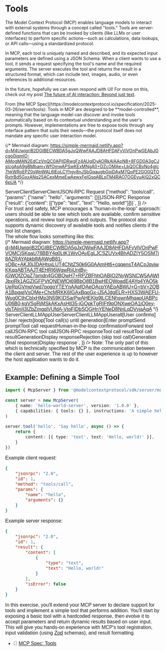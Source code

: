 # Tools

The Model Context Protocol (MCP) enables language models to interact with
external systems through a concept called "tools." Tools are server-defined
functions that can be invoked by clients (like LLMs or user interfaces) to
perform specific actions—such as calculations, data lookups, or API calls—using
a standardized protocol.

In MCP, each tool is uniquely named and described, and its expected input
parameters are defined using a JSON Schema. When a client wants to use a tool,
it sends a request specifying the tool's name and the required arguments. The
server executes the tool and returns the result in a structured format, which
can include text, images, audio, or even references to additional resources.

In the future, hopefully we can even respond with UI! For more on this, check
out my post
[The future of AI interaction: Beyond just text](https://www.epicai.pro/the-future-of-ai-interaction-beyond-just-text-w22ps).

<callout-success>
	From [the MCP
	Spec](https://modelcontextprotocol.io/specification/2025-03-26/server/tools):
	Tools in MCP are designed to be **model-controlled**, meaning that the
	language model can discover and invoke tools automatically based on its
	contextual understanding and the user's prompts. However, implementations are
	free to expose tools through any interface pattern that suits their needs—the
	protocol itself does not mandate any specific user interaction model.
</callout-success>

{/* Mermaid diagram: https://simple-mermaid.netlify.app?d=M4UwjgriB2DGIBECWBDA5gJxQWwFAAJD8AHFDAFyViVOnPwGEAbJGcgo0iqmlO-AMogMAN2EdCzVnQC0APjlDRwgFz4AUgIDyAORkAlAAoN8+8FGD0A3gCJsIcgAsA9gBMbam+WfOmwAPSwKExMNgA0+DZcOMAe+LbQOCBxNo4gIc7hkWRoEPZ0sWpWAL6lEoLCYhgy8nJSbGqaugbGpiDAxM7QoPE2GO0QTORxtrBd5GxxANq25ACexMmeEwAewxFeIGspABLpTM4RAO7OGEyuAIQ2xQC6pUA */}

<div
	dangerouslySetInnerHTML={{
		__html: `<svg aria-roledescription="sequence" role="graphics-document document" viewBox="-50 -10 996 271" style="max-width: 996px;" xmlns="http://www.w3.org/2000/svg" width="100%" id="smd-fpjrwb82ee4"><g><rect class="actor actor-bottom" ry="3" rx="3" name="Server" height="65" width="150" stroke="#666" fill="#eaeaea" y="185" x="746"></rect><text style="text-anchor: middle; font-size: 16px; font-weight: 400;" class="actor actor-box" alignment-baseline="central" dominant-baseline="central" y="217.5" x="821"><tspan dy="0" x="821">Server</tspan></text></g><g><rect class="actor actor-bottom" ry="3" rx="3" name="Client" height="65" width="150" stroke="#666" fill="#eaeaea" y="185" x="0"></rect><text style="text-anchor: middle; font-size: 16px; font-weight: 400;" class="actor actor-box" alignment-baseline="central" dominant-baseline="central" y="217.5" x="75"><tspan dy="0" x="75">Client</tspan></text></g><g><line name="Server" stroke="#999" stroke-width="0.5px" class="actor-line 200" y2="185" x2="821" y1="65" x1="821" id="actor19"></line><g id="root-19"><rect class="actor actor-top" ry="3" rx="3" name="Server" height="65" width="150" stroke="#666" fill="#eaeaea" y="0" x="746"></rect><text style="text-anchor: middle; font-size: 16px; font-weight: 400;" class="actor actor-box" alignment-baseline="central" dominant-baseline="central" y="32.5" x="821"><tspan dy="0" x="821">Server</tspan></text></g></g><g><line name="Client" stroke="#999" stroke-width="0.5px" class="actor-line 200" y2="185" x2="75" y1="65" x1="75" id="actor18"></line><g id="root-18"><rect class="actor actor-top" ry="3" rx="3" name="Client" height="65" width="150" stroke="#666" fill="#eaeaea" y="0" x="0"></rect><text style="text-anchor: middle; font-size: 16px; font-weight: 400;" class="actor actor-box" alignment-baseline="central" dominant-baseline="central" y="32.5" x="75"><tspan dy="0" x="75">Client</tspan></text></g></g><style>#smd-fpjrwb82ee4{font-family:"trebuchet ms",verdana,arial,sans-serif;font-size:16px;fill:#333;}@keyframes edge-animation-frame{from{stroke-dashoffset:0;}}@keyframes dash{to{stroke-dashoffset:0;}}#smd-fpjrwb82ee4 .edge-animation-slow{stroke-dasharray:9,5!important;stroke-dashoffset:900;animation:dash 50s linear infinite;stroke-linecap:round;}#smd-fpjrwb82ee4 .edge-animation-fast{stroke-dasharray:9,5!important;stroke-dashoffset:900;animation:dash 20s linear infinite;stroke-linecap:round;}#smd-fpjrwb82ee4 .error-icon{fill:#552222;}#smd-fpjrwb82ee4 .error-text{fill:#552222;stroke:#552222;}#smd-fpjrwb82ee4 .edge-thickness-normal{stroke-width:1px;}#smd-fpjrwb82ee4 .edge-thickness-thick{stroke-width:3.5px;}#smd-fpjrwb82ee4 .edge-pattern-solid{stroke-dasharray:0;}#smd-fpjrwb82ee4 .edge-thickness-invisible{stroke-width:0;fill:none;}#smd-fpjrwb82ee4 .edge-pattern-dashed{stroke-dasharray:3;}#smd-fpjrwb82ee4 .edge-pattern-dotted{stroke-dasharray:2;}#smd-fpjrwb82ee4 .marker{fill:#333333;stroke:#333333;}#smd-fpjrwb82ee4 .marker.cross{stroke:#333333;}#smd-fpjrwb82ee4 svg{font-family:"trebuchet ms",verdana,arial,sans-serif;font-size:16px;}#smd-fpjrwb82ee4 p{margin:0;}#smd-fpjrwb82ee4 .actor{stroke:hsl(259.6261682243, 59.7765363128%, 87.9019607843%);fill:#ECECFF;}#smd-fpjrwb82ee4 text.actor&gt;tspan{fill:black;stroke:none;}#smd-fpjrwb82ee4 .actor-line{stroke:hsl(259.6261682243, 59.7765363128%, 87.9019607843%);}#smd-fpjrwb82ee4 .messageLine0{stroke-width:1.5;stroke-dasharray:none;stroke:#333;}#smd-fpjrwb82ee4 .messageLine1{stroke-width:1.5;stroke-dasharray:2,2;stroke:#333;}#smd-fpjrwb82ee4 #arrowhead path{fill:#333;stroke:#333;}#smd-fpjrwb82ee4 .sequenceNumber{fill:white;}#smd-fpjrwb82ee4 #sequencenumber{fill:#333;}#smd-fpjrwb82ee4 #crosshead path{fill:#333;stroke:#333;}#smd-fpjrwb82ee4 .messageText{fill:#333;stroke:none;}#smd-fpjrwb82ee4 .labelBox{stroke:hsl(259.6261682243, 59.7765363128%, 87.9019607843%);fill:#ECECFF;}#smd-fpjrwb82ee4 .labelText,#smd-fpjrwb82ee4 .labelText&gt;tspan{fill:black;stroke:none;}#smd-fpjrwb82ee4 .loopText,#smd-fpjrwb82ee4 .loopText&gt;tspan{fill:black;stroke:none;}#smd-fpjrwb82ee4 .loopLine{stroke-width:2px;stroke-dasharray:2,2;stroke:hsl(259.6261682243, 59.7765363128%, 87.9019607843%);fill:hsl(259.6261682243, 59.7765363128%, 87.9019607843%);}#smd-fpjrwb82ee4 .note{stroke:#aaaa33;fill:#fff5ad;}#smd-fpjrwb82ee4 .noteText,#smd-fpjrwb82ee4 .noteText&gt;tspan{fill:black;stroke:none;}#smd-fpjrwb82ee4 .activation0{fill:#f4f4f4;stroke:#666;}#smd-fpjrwb82ee4 .activation1{fill:#f4f4f4;stroke:#666;}#smd-fpjrwb82ee4 .activation2{fill:#f4f4f4;stroke:#666;}#smd-fpjrwb82ee4 .actorPopupMenu{position:absolute;}#smd-fpjrwb82ee4 .actorPopupMenuPanel{position:absolute;fill:#ECECFF;box-shadow:0px 8px 16px 0px rgba(0,0,0,0.2);filter:drop-shadow(3px 5px 2px rgb(0 0 0 / 0.4));}#smd-fpjrwb82ee4 .actor-man line{stroke:hsl(259.6261682243, 59.7765363128%, 87.9019607843%);fill:#ECECFF;}#smd-fpjrwb82ee4 .actor-man circle,#smd-fpjrwb82ee4 line{stroke:hsl(259.6261682243, 59.7765363128%, 87.9019607843%);fill:#ECECFF;stroke-width:2px;}#smd-fpjrwb82ee4 :root{--mermaid-font-family:"trebuchet ms",verdana,arial,sans-serif;}</style><g></g><defs><symbol height="24" width="24" id="computer"><path d="M2 2v13h20v-13h-20zm18 11h-16v-9h16v9zm-10.228 6l.466-1h3.524l.467 1h-4.457zm14.228 3h-24l2-6h2.104l-1.33 4h18.45l-1.297-4h2.073l2 6zm-5-10h-14v-7h14v7z" transform="scale(.5)"></path></symbol></defs><defs><symbol clip-rule="evenodd" fill-rule="evenodd" id="database"><path d="M12.258.001l.256.004.255.005.253.008.251.01.249.012.247.015.246.016.242.019.241.02.239.023.236.024.233.027.231.028.229.031.225.032.223.034.22.036.217.038.214.04.211.041.208.043.205.045.201.046.198.048.194.05.191.051.187.053.183.054.18.056.175.057.172.059.168.06.163.061.16.063.155.064.15.066.074.033.073.033.071.034.07.034.069.035.068.035.067.035.066.035.064.036.064.036.062.036.06.036.06.037.058.037.058.037.055.038.055.038.053.038.052.038.051.039.05.039.048.039.047.039.045.04.044.04.043.04.041.04.04.041.039.041.037.041.036.041.034.041.033.042.032.042.03.042.029.042.027.042.026.043.024.043.023.043.021.043.02.043.018.044.017.043.015.044.013.044.012.044.011.045.009.044.007.045.006.045.004.045.002.045.001.045v17l-.001.045-.002.045-.004.045-.006.045-.007.045-.009.044-.011.045-.012.044-.013.044-.015.044-.017.043-.018.044-.02.043-.021.043-.023.043-.024.043-.026.043-.027.042-.029.042-.03.042-.032.042-.033.042-.034.041-.036.041-.037.041-.039.041-.04.041-.041.04-.043.04-.044.04-.045.04-.047.039-.048.039-.05.039-.051.039-.052.038-.053.038-.055.038-.055.038-.058.037-.058.037-.06.037-.06.036-.062.036-.064.036-.064.036-.066.035-.067.035-.068.035-.069.035-.07.034-.071.034-.073.033-.074.033-.15.066-.155.064-.16.063-.163.061-.168.06-.172.059-.175.057-.18.056-.183.054-.187.053-.191.051-.194.05-.198.048-.201.046-.205.045-.208.043-.211.041-.214.04-.217.038-.22.036-.223.034-.225.032-.229.031-.231.028-.233.027-.236.024-.239.023-.241.02-.242.019-.246.016-.247.015-.249.012-.251.01-.253.008-.255.005-.256.004-.258.001-.258-.001-.256-.004-.255-.005-.253-.008-.251-.01-.249-.012-.247-.015-.245-.016-.243-.019-.241-.02-.238-.023-.236-.024-.234-.027-.231-.028-.228-.031-.226-.032-.223-.034-.22-.036-.217-.038-.214-.04-.211-.041-.208-.043-.204-.045-.201-.046-.198-.048-.195-.05-.19-.051-.187-.053-.184-.054-.179-.056-.176-.057-.172-.059-.167-.06-.164-.061-.159-.063-.155-.064-.151-.066-.074-.033-.072-.033-.072-.034-.07-.034-.069-.035-.068-.035-.067-.035-.066-.035-.064-.036-.063-.036-.062-.036-.061-.036-.06-.037-.058-.037-.057-.037-.056-.038-.055-.038-.053-.038-.052-.038-.051-.039-.049-.039-.049-.039-.046-.039-.046-.04-.044-.04-.043-.04-.041-.04-.04-.041-.039-.041-.037-.041-.036-.041-.034-.041-.033-.042-.032-.042-.03-.042-.029-.042-.027-.042-.026-.043-.024-.043-.023-.043-.021-.043-.02-.043-.018-.044-.017-.043-.015-.044-.013-.044-.012-.044-.011-.045-.009-.044-.007-.045-.006-.045-.004-.045-.002-.045-.001-.045v-17l.001-.045.002-.045.004-.045.006-.045.007-.045.009-.044.011-.045.012-.044.013-.044.015-.044.017-.043.018-.044.02-.043.021-.043.023-.043.024-.043.026-.043.027-.042.029-.042.03-.042.032-.042.033-.042.034-.041.036-.041.037-.041.039-.041.04-.041.041-.04.043-.04.044-.04.046-.04.046-.039.049-.039.049-.039.051-.039.052-.038.053-.038.055-.038.056-.038.057-.037.058-.037.06-.037.061-.036.062-.036.063-.036.064-.036.066-.035.067-.035.068-.035.069-.035.07-.034.072-.034.072-.033.074-.033.151-.066.155-.064.159-.063.164-.061.167-.06.172-.059.176-.057.179-.056.184-.054.187-.053.19-.051.195-.05.198-.048.201-.046.204-.045.208-.043.211-.041.214-.04.217-.038.22-.036.223-.034.226-.032.228-.031.231-.028.234-.027.236-.024.238-.023.241-.02.243-.019.245-.016.247-.015.249-.012.251-.01.253-.008.255-.005.256-.004.258-.001.258.001zm-9.258 20.499v.01l.001.021.003.021.004.022.005.021.006.022.007.022.009.023.01.022.011.023.012.023.013.023.015.023.016.024.017.023.018.024.019.024.021.024.022.025.023.024.024.025.052.049.056.05.061.051.066.051.07.051.075.051.079.052.084.052.088.052.092.052.097.052.102.051.105.052.11.052.114.051.119.051.123.051.127.05.131.05.135.05.139.048.144.049.147.047.152.047.155.047.16.045.163.045.167.043.171.043.176.041.178.041.183.039.187.039.19.037.194.035.197.035.202.033.204.031.209.03.212.029.216.027.219.025.222.024.226.021.23.02.233.018.236.016.24.015.243.012.246.01.249.008.253.005.256.004.259.001.26-.001.257-.004.254-.005.25-.008.247-.011.244-.012.241-.014.237-.016.233-.018.231-.021.226-.021.224-.024.22-.026.216-.027.212-.028.21-.031.205-.031.202-.034.198-.034.194-.036.191-.037.187-.039.183-.04.179-.04.175-.042.172-.043.168-.044.163-.045.16-.046.155-.046.152-.047.148-.048.143-.049.139-.049.136-.05.131-.05.126-.05.123-.051.118-.052.114-.051.11-.052.106-.052.101-.052.096-.052.092-.052.088-.053.083-.051.079-.052.074-.052.07-.051.065-.051.06-.051.056-.05.051-.05.023-.024.023-.025.021-.024.02-.024.019-.024.018-.024.017-.024.015-.023.014-.024.013-.023.012-.023.01-.023.01-.022.008-.022.006-.022.006-.022.004-.022.004-.021.001-.021.001-.021v-4.127l-.077.055-.08.053-.083.054-.085.053-.087.052-.09.052-.093.051-.095.05-.097.05-.1.049-.102.049-.105.048-.106.047-.109.047-.111.046-.114.045-.115.045-.118.044-.12.043-.122.042-.124.042-.126.041-.128.04-.13.04-.132.038-.134.038-.135.037-.138.037-.139.035-.142.035-.143.034-.144.033-.147.032-.148.031-.15.03-.151.03-.153.029-.154.027-.156.027-.158.026-.159.025-.161.024-.162.023-.163.022-.165.021-.166.02-.167.019-.169.018-.169.017-.171.016-.173.015-.173.014-.175.013-.175.012-.177.011-.178.01-.179.008-.179.008-.181.006-.182.005-.182.004-.184.003-.184.002h-.37l-.184-.002-.184-.003-.182-.004-.182-.005-.181-.006-.179-.008-.179-.008-.178-.01-.176-.011-.176-.012-.175-.013-.173-.014-.172-.015-.171-.016-.17-.017-.169-.018-.167-.019-.166-.02-.165-.021-.163-.022-.162-.023-.161-.024-.159-.025-.157-.026-.156-.027-.155-.027-.153-.029-.151-.03-.15-.03-.148-.031-.146-.032-.145-.033-.143-.034-.141-.035-.14-.035-.137-.037-.136-.037-.134-.038-.132-.038-.13-.04-.128-.04-.126-.041-.124-.042-.122-.042-.12-.044-.117-.043-.116-.045-.113-.045-.112-.046-.109-.047-.106-.047-.105-.048-.102-.049-.1-.049-.097-.05-.095-.05-.093-.052-.09-.051-.087-.052-.085-.053-.083-.054-.08-.054-.077-.054v4.127zm0-5.654v.011l.001.021.003.021.004.021.005.022.006.022.007.022.009.022.01.022.011.023.012.023.013.023.015.024.016.023.017.024.018.024.019.024.021.024.022.024.023.025.024.024.052.05.056.05.061.05.066.051.07.051.075.052.079.051.084.052.088.052.092.052.097.052.102.052.105.052.11.051.114.051.119.052.123.05.127.051.131.05.135.049.139.049.144.048.147.048.152.047.155.046.16.045.163.045.167.044.171.042.176.042.178.04.183.04.187.038.19.037.194.036.197.034.202.033.204.032.209.03.212.028.216.027.219.025.222.024.226.022.23.02.233.018.236.016.24.014.243.012.246.01.249.008.253.006.256.003.259.001.26-.001.257-.003.254-.006.25-.008.247-.01.244-.012.241-.015.237-.016.233-.018.231-.02.226-.022.224-.024.22-.025.216-.027.212-.029.21-.03.205-.032.202-.033.198-.035.194-.036.191-.037.187-.039.183-.039.179-.041.175-.042.172-.043.168-.044.163-.045.16-.045.155-.047.152-.047.148-.048.143-.048.139-.05.136-.049.131-.05.126-.051.123-.051.118-.051.114-.052.11-.052.106-.052.101-.052.096-.052.092-.052.088-.052.083-.052.079-.052.074-.051.07-.052.065-.051.06-.05.056-.051.051-.049.023-.025.023-.024.021-.025.02-.024.019-.024.018-.024.017-.024.015-.023.014-.023.013-.024.012-.022.01-.023.01-.023.008-.022.006-.022.006-.022.004-.021.004-.022.001-.021.001-.021v-4.139l-.077.054-.08.054-.083.054-.085.052-.087.053-.09.051-.093.051-.095.051-.097.05-.1.049-.102.049-.105.048-.106.047-.109.047-.111.046-.114.045-.115.044-.118.044-.12.044-.122.042-.124.042-.126.041-.128.04-.13.039-.132.039-.134.038-.135.037-.138.036-.139.036-.142.035-.143.033-.144.033-.147.033-.148.031-.15.03-.151.03-.153.028-.154.028-.156.027-.158.026-.159.025-.161.024-.162.023-.163.022-.165.021-.166.02-.167.019-.169.018-.169.017-.171.016-.173.015-.173.014-.175.013-.175.012-.177.011-.178.009-.179.009-.179.007-.181.007-.182.005-.182.004-.184.003-.184.002h-.37l-.184-.002-.184-.003-.182-.004-.182-.005-.181-.007-.179-.007-.179-.009-.178-.009-.176-.011-.176-.012-.175-.013-.173-.014-.172-.015-.171-.016-.17-.017-.169-.018-.167-.019-.166-.02-.165-.021-.163-.022-.162-.023-.161-.024-.159-.025-.157-.026-.156-.027-.155-.028-.153-.028-.151-.03-.15-.03-.148-.031-.146-.033-.145-.033-.143-.033-.141-.035-.14-.036-.137-.036-.136-.037-.134-.038-.132-.039-.13-.039-.128-.04-.126-.041-.124-.042-.122-.043-.12-.043-.117-.044-.116-.044-.113-.046-.112-.046-.109-.046-.106-.047-.105-.048-.102-.049-.1-.049-.097-.05-.095-.051-.093-.051-.09-.051-.087-.053-.085-.052-.083-.054-.08-.054-.077-.054v4.139zm0-5.666v.011l.001.02.003.022.004.021.005.022.006.021.007.022.009.023.01.022.011.023.012.023.013.023.015.023.016.024.017.024.018.023.019.024.021.025.022.024.023.024.024.025.052.05.056.05.061.05.066.051.07.051.075.052.079.051.084.052.088.052.092.052.097.052.102.052.105.051.11.052.114.051.119.051.123.051.127.05.131.05.135.05.139.049.144.048.147.048.152.047.155.046.16.045.163.045.167.043.171.043.176.042.178.04.183.04.187.038.19.037.194.036.197.034.202.033.204.032.209.03.212.028.216.027.219.025.222.024.226.021.23.02.233.018.236.017.24.014.243.012.246.01.249.008.253.006.256.003.259.001.26-.001.257-.003.254-.006.25-.008.247-.01.244-.013.241-.014.237-.016.233-.018.231-.02.226-.022.224-.024.22-.025.216-.027.212-.029.21-.03.205-.032.202-.033.198-.035.194-.036.191-.037.187-.039.183-.039.179-.041.175-.042.172-.043.168-.044.163-.045.16-.045.155-.047.152-.047.148-.048.143-.049.139-.049.136-.049.131-.051.126-.05.123-.051.118-.052.114-.051.11-.052.106-.052.101-.052.096-.052.092-.052.088-.052.083-.052.079-.052.074-.052.07-.051.065-.051.06-.051.056-.05.051-.049.023-.025.023-.025.021-.024.02-.024.019-.024.018-.024.017-.024.015-.023.014-.024.013-.023.012-.023.01-.022.01-.023.008-.022.006-.022.006-.022.004-.022.004-.021.001-.021.001-.021v-4.153l-.077.054-.08.054-.083.053-.085.053-.087.053-.09.051-.093.051-.095.051-.097.05-.1.049-.102.048-.105.048-.106.048-.109.046-.111.046-.114.046-.115.044-.118.044-.12.043-.122.043-.124.042-.126.041-.128.04-.13.039-.132.039-.134.038-.135.037-.138.036-.139.036-.142.034-.143.034-.144.033-.147.032-.148.032-.15.03-.151.03-.153.028-.154.028-.156.027-.158.026-.159.024-.161.024-.162.023-.163.023-.165.021-.166.02-.167.019-.169.018-.169.017-.171.016-.173.015-.173.014-.175.013-.175.012-.177.01-.178.01-.179.009-.179.007-.181.006-.182.006-.182.004-.184.003-.184.001-.185.001-.185-.001-.184-.001-.184-.003-.182-.004-.182-.006-.181-.006-.179-.007-.179-.009-.178-.01-.176-.01-.176-.012-.175-.013-.173-.014-.172-.015-.171-.016-.17-.017-.169-.018-.167-.019-.166-.02-.165-.021-.163-.023-.162-.023-.161-.024-.159-.024-.157-.026-.156-.027-.155-.028-.153-.028-.151-.03-.15-.03-.148-.032-.146-.032-.145-.033-.143-.034-.141-.034-.14-.036-.137-.036-.136-.037-.134-.038-.132-.039-.13-.039-.128-.041-.126-.041-.124-.041-.122-.043-.12-.043-.117-.044-.116-.044-.113-.046-.112-.046-.109-.046-.106-.048-.105-.048-.102-.048-.1-.05-.097-.049-.095-.051-.093-.051-.09-.052-.087-.052-.085-.053-.083-.053-.08-.054-.077-.054v4.153zm8.74-8.179l-.257.004-.254.005-.25.008-.247.011-.244.012-.241.014-.237.016-.233.018-.231.021-.226.022-.224.023-.22.026-.216.027-.212.028-.21.031-.205.032-.202.033-.198.034-.194.036-.191.038-.187.038-.183.04-.179.041-.175.042-.172.043-.168.043-.163.045-.16.046-.155.046-.152.048-.148.048-.143.048-.139.049-.136.05-.131.05-.126.051-.123.051-.118.051-.114.052-.11.052-.106.052-.101.052-.096.052-.092.052-.088.052-.083.052-.079.052-.074.051-.07.052-.065.051-.06.05-.056.05-.051.05-.023.025-.023.024-.021.024-.02.025-.019.024-.018.024-.017.023-.015.024-.014.023-.013.023-.012.023-.01.023-.01.022-.008.022-.006.023-.006.021-.004.022-.004.021-.001.021-.001.021.001.021.001.021.004.021.004.022.006.021.006.023.008.022.01.022.01.023.012.023.013.023.014.023.015.024.017.023.018.024.019.024.02.025.021.024.023.024.023.025.051.05.056.05.06.05.065.051.07.052.074.051.079.052.083.052.088.052.092.052.096.052.101.052.106.052.11.052.114.052.118.051.123.051.126.051.131.05.136.05.139.049.143.048.148.048.152.048.155.046.16.046.163.045.168.043.172.043.175.042.179.041.183.04.187.038.191.038.194.036.198.034.202.033.205.032.21.031.212.028.216.027.22.026.224.023.226.022.231.021.233.018.237.016.241.014.244.012.247.011.25.008.254.005.257.004.26.001.26-.001.257-.004.254-.005.25-.008.247-.011.244-.012.241-.014.237-.016.233-.018.231-.021.226-.022.224-.023.22-.026.216-.027.212-.028.21-.031.205-.032.202-.033.198-.034.194-.036.191-.038.187-.038.183-.04.179-.041.175-.042.172-.043.168-.043.163-.045.16-.046.155-.046.152-.048.148-.048.143-.048.139-.049.136-.05.131-.05.126-.051.123-.051.118-.051.114-.052.11-.052.106-.052.101-.052.096-.052.092-.052.088-.052.083-.052.079-.052.074-.051.07-.052.065-.051.06-.05.056-.05.051-.05.023-.025.023-.024.021-.024.02-.025.019-.024.018-.024.017-.023.015-.024.014-.023.013-.023.012-.023.01-.023.01-.022.008-.022.006-.023.006-.021.004-.022.004-.021.001-.021.001-.021-.001-.021-.001-.021-.004-.021-.004-.022-.006-.021-.006-.023-.008-.022-.01-.022-.01-.023-.012-.023-.013-.023-.014-.023-.015-.024-.017-.023-.018-.024-.019-.024-.02-.025-.021-.024-.023-.024-.023-.025-.051-.05-.056-.05-.06-.05-.065-.051-.07-.052-.074-.051-.079-.052-.083-.052-.088-.052-.092-.052-.096-.052-.101-.052-.106-.052-.11-.052-.114-.052-.118-.051-.123-.051-.126-.051-.131-.05-.136-.05-.139-.049-.143-.048-.148-.048-.152-.048-.155-.046-.16-.046-.163-.045-.168-.043-.172-.043-.175-.042-.179-.041-.183-.04-.187-.038-.191-.038-.194-.036-.198-.034-.202-.033-.205-.032-.21-.031-.212-.028-.216-.027-.22-.026-.224-.023-.226-.022-.231-.021-.233-.018-.237-.016-.241-.014-.244-.012-.247-.011-.25-.008-.254-.005-.257-.004-.26-.001-.26.001z" transform="scale(.5)"></path></symbol></defs><defs><symbol height="24" width="24" id="clock"><path d="M12 2c5.514 0 10 4.486 10 10s-4.486 10-10 10-10-4.486-10-10 4.486-10 10-10zm0-2c-6.627 0-12 5.373-12 12s5.373 12 12 12 12-5.373 12-12-5.373-12-12-12zm5.848 12.459c.202.038.202.333.001.372-1.907.361-6.045 1.111-6.547 1.111-.719 0-1.301-.582-1.301-1.301 0-.512.77-5.447 1.125-7.445.034-.192.312-.181.343.014l.985 6.238 5.394 1.011z" transform="scale(.5)"></path></symbol></defs><defs><marker orient="auto-start-reverse" markerHeight="12" markerWidth="12" markerUnits="userSpaceOnUse" refY="5" refX="7.9" id="arrowhead"><path d="M -1 0 L 10 5 L 0 10 z"></path></marker></defs><defs><marker refY="4.5" refX="4" orient="auto" markerHeight="8" markerWidth="15" id="crosshead"><path style="stroke-dasharray: 0, 0;" d="M 1,2 L 6,7 M 6,2 L 1,7" stroke-width="1pt" stroke="#000000" fill="none"></path></marker></defs><defs><marker orient="auto" markerHeight="28" markerWidth="20" refY="7" refX="15.5" id="filled-head"><path d="M 18,7 L9,13 L14,7 L9,1 Z"></path></marker></defs><defs><marker orient="auto" markerHeight="40" markerWidth="60" refY="15" refX="15" id="sequencenumber"><circle r="6" cy="15" cx="15"></circle></marker></defs><text style="font-size: 16px; font-weight: 400;" dy="1em" class="messageText" alignment-baseline="middle" dominant-baseline="middle" text-anchor="middle" y="80" x="447">JSON-RPC Request {"method": "tools/call", "params": {"name": "hello", "arguments": {}}}</text><line style="fill: none;" marker-end="url(#arrowhead)" stroke="none" stroke-width="2" class="messageLine0" y2="115" x2="817" y1="115" x1="76"></line><text style="font-size: 16px; font-weight: 400;" dy="1em" class="messageText" alignment-baseline="middle" dominant-baseline="middle" text-anchor="middle" y="130" x="450">JSON-RPC Response {"result": {"content": [{"type": "text", "text": "Hello, world!"}]}}</text><line style="stroke-dasharray: 3, 3; fill: none;" marker-end="url(#arrowhead)" stroke="none" stroke-width="2" class="messageLine1" y2="165" x2="79" y1="165" x1="820"></line></svg>`,
	}}
/>

For trust and safety, MCP encourages a "human-in-the-loop" approach: users
should be able to see which tools are available, confirm sensitive operations,
and review tool inputs and outputs. The protocol also supports dynamic discovery
of available tools and notifies clients if the tool list changes.

The whole flow looks something like this:

{/* Mermaid diagram: https://simple-mermaid.netlify.app?d=M4UwjgriB2DGIBECWBDA5gJxQWwFAAJD8AHFDAFyViVOnPwFVQMCjSKqaU78BBY4q0LtK1WvQAyEgLJCSZUVx4BhADZIY5OSM7j8AZRAYAbkblMjAWgB81-sQBc+AKJ0jJDAHtsxLUT4CNtZS0k6G0AAmHt6+cqqensT4ACoJqviwKKqqABTAAJT4EHRI6WgwRiiUntBy-iGWQfZOqZ7pmdn4GOBQwH7+RPZBFhhOABIQ2NyWSNCW5AAWIJbxiRk1AGZIGFPVtQNEWfQj69BbO8B1BwHEQWoadE4AYp4YAO5kUeRpGVmqVwd7pogoYTEYnAApfQAeQAcpYAEoABWU+G+bV+2QBA1BpgwjVsQMe+ChcMRKK6IGAxBqoGx-iJ5AJdgELR+HXS3WAEFU-Wug0CthCbIxHMp3N59KIDSarPwAHEKlg9lLCENhswnMhqaoUABPcU06B0-kgVSgRjMSkAKxAsHIl35-iGQpkTgRIFt9qQNXweQA1jQ0ey-vlsTAInII3IZbZmgqlVUfdA-VtoFlDbSQGHnYENeD8NriLqDVyjaAgA */}

<div
	dangerouslySetInnerHTML={{
		__html: `<svg aria-roledescription="sequence" role="graphics-document document" viewBox="-50 -10 1270 1026" style="max-width: 1270px;" xmlns="http://www.w3.org/2000/svg" width="100%" id="smd-f1phfkybmj7"><g><rect class="actor actor-bottom" ry="3" rx="3" name="Server" height="65" width="150" stroke="#666" fill="#eaeaea" y="940" x="1020"></rect><text style="text-anchor: middle; font-size: 16px; font-weight: 400;" class="actor actor-box" alignment-baseline="central" dominant-baseline="central" y="972.5" x="1095"><tspan dy="0" x="1095">Server</tspan></text></g><g><rect class="actor actor-bottom" ry="3" rx="3" name="Client" height="65" width="150" stroke="#666" fill="#eaeaea" y="940" x="792"></rect><text style="text-anchor: middle; font-size: 16px; font-weight: 400;" class="actor actor-box" alignment-baseline="central" dominant-baseline="central" y="972.5" x="867"><tspan dy="0" x="867">Client</tspan></text></g><g><rect class="actor actor-bottom" ry="3" rx="3" name="LLM" height="65" width="150" stroke="#666" fill="#eaeaea" y="940" x="592"></rect><text style="text-anchor: middle; font-size: 16px; font-weight: 400;" class="actor actor-box" alignment-baseline="central" dominant-baseline="central" y="972.5" x="667"><tspan dy="0" x="667">LLM</tspan></text></g><g><rect class="actor actor-bottom" ry="3" rx="3" name="App" height="65" width="150" stroke="#666" fill="#eaeaea" y="940" x="316"></rect><text style="text-anchor: middle; font-size: 16px; font-weight: 400;" class="actor actor-box" alignment-baseline="central" dominant-baseline="central" y="972.5" x="391"><tspan dy="0" x="391">App</tspan></text></g><g><rect class="actor actor-bottom" ry="3" rx="3" name="User" height="65" width="150" stroke="#666" fill="#eaeaea" y="940" x="0"></rect><text style="text-anchor: middle; font-size: 16px; font-weight: 400;" class="actor actor-box" alignment-baseline="central" dominant-baseline="central" y="972.5" x="75"><tspan dy="0" x="75">User</tspan></text></g><g><line name="Server" stroke="#999" stroke-width="0.5px" class="actor-line 200" y2="940" x2="1095" y1="65" x1="1095" id="actor9"></line><g id="root-9"><rect class="actor actor-top" ry="3" rx="3" name="Server" height="65" width="150" stroke="#666" fill="#eaeaea" y="0" x="1020"></rect><text style="text-anchor: middle; font-size: 16px; font-weight: 400;" class="actor actor-box" alignment-baseline="central" dominant-baseline="central" y="32.5" x="1095"><tspan dy="0" x="1095">Server</tspan></text></g></g><g><line name="Client" stroke="#999" stroke-width="0.5px" class="actor-line 200" y2="940" x2="867" y1="65" x1="867" id="actor8"></line><g id="root-8"><rect class="actor actor-top" ry="3" rx="3" name="Client" height="65" width="150" stroke="#666" fill="#eaeaea" y="0" x="792"></rect><text style="text-anchor: middle; font-size: 16px; font-weight: 400;" class="actor actor-box" alignment-baseline="central" dominant-baseline="central" y="32.5" x="867"><tspan dy="0" x="867">Client</tspan></text></g></g><g><line name="LLM" stroke="#999" stroke-width="0.5px" class="actor-line 200" y2="940" x2="667" y1="65" x1="667" id="actor7"></line><g id="root-7"><rect class="actor actor-top" ry="3" rx="3" name="LLM" height="65" width="150" stroke="#666" fill="#eaeaea" y="0" x="592"></rect><text style="text-anchor: middle; font-size: 16px; font-weight: 400;" class="actor actor-box" alignment-baseline="central" dominant-baseline="central" y="32.5" x="667"><tspan dy="0" x="667">LLM</tspan></text></g></g><g><line name="App" stroke="#999" stroke-width="0.5px" class="actor-line 200" y2="940" x2="391" y1="65" x1="391" id="actor6"></line><g id="root-6"><rect class="actor actor-top" ry="3" rx="3" name="App" height="65" width="150" stroke="#666" fill="#eaeaea" y="0" x="316"></rect><text style="text-anchor: middle; font-size: 16px; font-weight: 400;" class="actor actor-box" alignment-baseline="central" dominant-baseline="central" y="32.5" x="391"><tspan dy="0" x="391">App</tspan></text></g></g><g><line name="User" stroke="#999" stroke-width="0.5px" class="actor-line 200" y2="940" x2="75" y1="65" x1="75" id="actor5"></line><g id="root-5"><rect class="actor actor-top" ry="3" rx="3" name="User" height="65" width="150" stroke="#666" fill="#eaeaea" y="0" x="0"></rect><text style="text-anchor: middle; font-size: 16px; font-weight: 400;" class="actor actor-box" alignment-baseline="central" dominant-baseline="central" y="32.5" x="75"><tspan dy="0" x="75">User</tspan></text></g></g><style>#smd-f1phfkybmj7{font-family:"trebuchet ms",verdana,arial,sans-serif;font-size:16px;fill:#333;}@keyframes edge-animation-frame{from{stroke-dashoffset:0;}}@keyframes dash{to{stroke-dashoffset:0;}}#smd-f1phfkybmj7 .edge-animation-slow{stroke-dasharray:9,5!important;stroke-dashoffset:900;animation:dash 50s linear infinite;stroke-linecap:round;}#smd-f1phfkybmj7 .edge-animation-fast{stroke-dasharray:9,5!important;stroke-dashoffset:900;animation:dash 20s linear infinite;stroke-linecap:round;}#smd-f1phfkybmj7 .error-icon{fill:#552222;}#smd-f1phfkybmj7 .error-text{fill:#552222;stroke:#552222;}#smd-f1phfkybmj7 .edge-thickness-normal{stroke-width:1px;}#smd-f1phfkybmj7 .edge-thickness-thick{stroke-width:3.5px;}#smd-f1phfkybmj7 .edge-pattern-solid{stroke-dasharray:0;}#smd-f1phfkybmj7 .edge-thickness-invisible{stroke-width:0;fill:none;}#smd-f1phfkybmj7 .edge-pattern-dashed{stroke-dasharray:3;}#smd-f1phfkybmj7 .edge-pattern-dotted{stroke-dasharray:2;}#smd-f1phfkybmj7 .marker{fill:#333333;stroke:#333333;}#smd-f1phfkybmj7 .marker.cross{stroke:#333333;}#smd-f1phfkybmj7 svg{font-family:"trebuchet ms",verdana,arial,sans-serif;font-size:16px;}#smd-f1phfkybmj7 p{margin:0;}#smd-f1phfkybmj7 .actor{stroke:hsl(259.6261682243, 59.7765363128%, 87.9019607843%);fill:#ECECFF;}#smd-f1phfkybmj7 text.actor&gt;tspan{fill:black;stroke:none;}#smd-f1phfkybmj7 .actor-line{stroke:hsl(259.6261682243, 59.7765363128%, 87.9019607843%);}#smd-f1phfkybmj7 .messageLine0{stroke-width:1.5;stroke-dasharray:none;stroke:#333;}#smd-f1phfkybmj7 .messageLine1{stroke-width:1.5;stroke-dasharray:2,2;stroke:#333;}#smd-f1phfkybmj7 #arrowhead path{fill:#333;stroke:#333;}#smd-f1phfkybmj7 .sequenceNumber{fill:white;}#smd-f1phfkybmj7 #sequencenumber{fill:#333;}#smd-f1phfkybmj7 #crosshead path{fill:#333;stroke:#333;}#smd-f1phfkybmj7 .messageText{fill:#333;stroke:none;}#smd-f1phfkybmj7 .labelBox{stroke:hsl(259.6261682243, 59.7765363128%, 87.9019607843%);fill:#ECECFF;}#smd-f1phfkybmj7 .labelText,#smd-f1phfkybmj7 .labelText&gt;tspan{fill:black;stroke:none;}#smd-f1phfkybmj7 .loopText,#smd-f1phfkybmj7 .loopText&gt;tspan{fill:black;stroke:none;}#smd-f1phfkybmj7 .loopLine{stroke-width:2px;stroke-dasharray:2,2;stroke:hsl(259.6261682243, 59.7765363128%, 87.9019607843%);fill:hsl(259.6261682243, 59.7765363128%, 87.9019607843%);}#smd-f1phfkybmj7 .note{stroke:#aaaa33;fill:#fff5ad;}#smd-f1phfkybmj7 .noteText,#smd-f1phfkybmj7 .noteText&gt;tspan{fill:black;stroke:none;}#smd-f1phfkybmj7 .activation0{fill:#f4f4f4;stroke:#666;}#smd-f1phfkybmj7 .activation1{fill:#f4f4f4;stroke:#666;}#smd-f1phfkybmj7 .activation2{fill:#f4f4f4;stroke:#666;}#smd-f1phfkybmj7 .actorPopupMenu{position:absolute;}#smd-f1phfkybmj7 .actorPopupMenuPanel{position:absolute;fill:#ECECFF;box-shadow:0px 8px 16px 0px rgba(0,0,0,0.2);filter:drop-shadow(3px 5px 2px rgb(0 0 0 / 0.4));}#smd-f1phfkybmj7 .actor-man line{stroke:hsl(259.6261682243, 59.7765363128%, 87.9019607843%);fill:#ECECFF;}#smd-f1phfkybmj7 .actor-man circle,#smd-f1phfkybmj7 line{stroke:hsl(259.6261682243, 59.7765363128%, 87.9019607843%);fill:#ECECFF;stroke-width:2px;}#smd-f1phfkybmj7 :root{--mermaid-font-family:"trebuchet ms",verdana,arial,sans-serif;}</style><g></g><defs><symbol height="24" width="24" id="computer"><path d="M2 2v13h20v-13h-20zm18 11h-16v-9h16v9zm-10.228 6l.466-1h3.524l.467 1h-4.457zm14.228 3h-24l2-6h2.104l-1.33 4h18.45l-1.297-4h2.073l2 6zm-5-10h-14v-7h14v7z" transform="scale(.5)"></path></symbol></defs><defs><symbol clip-rule="evenodd" fill-rule="evenodd" id="database"><path d="M12.258.001l.256.004.255.005.253.008.251.01.249.012.247.015.246.016.242.019.241.02.239.023.236.024.233.027.231.028.229.031.225.032.223.034.22.036.217.038.214.04.211.041.208.043.205.045.201.046.198.048.194.05.191.051.187.053.183.054.18.056.175.057.172.059.168.06.163.061.16.063.155.064.15.066.074.033.073.033.071.034.07.034.069.035.068.035.067.035.066.035.064.036.064.036.062.036.06.036.06.037.058.037.058.037.055.038.055.038.053.038.052.038.051.039.05.039.048.039.047.039.045.04.044.04.043.04.041.04.04.041.039.041.037.041.036.041.034.041.033.042.032.042.03.042.029.042.027.042.026.043.024.043.023.043.021.043.02.043.018.044.017.043.015.044.013.044.012.044.011.045.009.044.007.045.006.045.004.045.002.045.001.045v17l-.001.045-.002.045-.004.045-.006.045-.007.045-.009.044-.011.045-.012.044-.013.044-.015.044-.017.043-.018.044-.02.043-.021.043-.023.043-.024.043-.026.043-.027.042-.029.042-.03.042-.032.042-.033.042-.034.041-.036.041-.037.041-.039.041-.04.041-.041.04-.043.04-.044.04-.045.04-.047.039-.048.039-.05.039-.051.039-.052.038-.053.038-.055.038-.055.038-.058.037-.058.037-.06.037-.06.036-.062.036-.064.036-.064.036-.066.035-.067.035-.068.035-.069.035-.07.034-.071.034-.073.033-.074.033-.15.066-.155.064-.16.063-.163.061-.168.06-.172.059-.175.057-.18.056-.183.054-.187.053-.191.051-.194.05-.198.048-.201.046-.205.045-.208.043-.211.041-.214.04-.217.038-.22.036-.223.034-.225.032-.229.031-.231.028-.233.027-.236.024-.239.023-.241.02-.242.019-.246.016-.247.015-.249.012-.251.01-.253.008-.255.005-.256.004-.258.001-.258-.001-.256-.004-.255-.005-.253-.008-.251-.01-.249-.012-.247-.015-.245-.016-.243-.019-.241-.02-.238-.023-.236-.024-.234-.027-.231-.028-.228-.031-.226-.032-.223-.034-.22-.036-.217-.038-.214-.04-.211-.041-.208-.043-.204-.045-.201-.046-.198-.048-.195-.05-.19-.051-.187-.053-.184-.054-.179-.056-.176-.057-.172-.059-.167-.06-.164-.061-.159-.063-.155-.064-.151-.066-.074-.033-.072-.033-.072-.034-.07-.034-.069-.035-.068-.035-.067-.035-.066-.035-.064-.036-.063-.036-.062-.036-.061-.036-.06-.037-.058-.037-.057-.037-.056-.038-.055-.038-.053-.038-.052-.038-.051-.039-.049-.039-.049-.039-.046-.039-.046-.04-.044-.04-.043-.04-.041-.04-.04-.041-.039-.041-.037-.041-.036-.041-.034-.041-.033-.042-.032-.042-.03-.042-.029-.042-.027-.042-.026-.043-.024-.043-.023-.043-.021-.043-.02-.043-.018-.044-.017-.043-.015-.044-.013-.044-.012-.044-.011-.045-.009-.044-.007-.045-.006-.045-.004-.045-.002-.045-.001-.045v-17l.001-.045.002-.045.004-.045.006-.045.007-.045.009-.044.011-.045.012-.044.013-.044.015-.044.017-.043.018-.044.02-.043.021-.043.023-.043.024-.043.026-.043.027-.042.029-.042.03-.042.032-.042.033-.042.034-.041.036-.041.037-.041.039-.041.04-.041.041-.04.043-.04.044-.04.046-.04.046-.039.049-.039.049-.039.051-.039.052-.038.053-.038.055-.038.056-.038.057-.037.058-.037.06-.037.061-.036.062-.036.063-.036.064-.036.066-.035.067-.035.068-.035.069-.035.07-.034.072-.034.072-.033.074-.033.151-.066.155-.064.159-.063.164-.061.167-.06.172-.059.176-.057.179-.056.184-.054.187-.053.19-.051.195-.05.198-.048.201-.046.204-.045.208-.043.211-.041.214-.04.217-.038.22-.036.223-.034.226-.032.228-.031.231-.028.234-.027.236-.024.238-.023.241-.02.243-.019.245-.016.247-.015.249-.012.251-.01.253-.008.255-.005.256-.004.258-.001.258.001zm-9.258 20.499v.01l.001.021.003.021.004.022.005.021.006.022.007.022.009.023.01.022.011.023.012.023.013.023.015.023.016.024.017.023.018.024.019.024.021.024.022.025.023.024.024.025.052.049.056.05.061.051.066.051.07.051.075.051.079.052.084.052.088.052.092.052.097.052.102.051.105.052.11.052.114.051.119.051.123.051.127.05.131.05.135.05.139.048.144.049.147.047.152.047.155.047.16.045.163.045.167.043.171.043.176.041.178.041.183.039.187.039.19.037.194.035.197.035.202.033.204.031.209.03.212.029.216.027.219.025.222.024.226.021.23.02.233.018.236.016.24.015.243.012.246.01.249.008.253.005.256.004.259.001.26-.001.257-.004.254-.005.25-.008.247-.011.244-.012.241-.014.237-.016.233-.018.231-.021.226-.021.224-.024.22-.026.216-.027.212-.028.21-.031.205-.031.202-.034.198-.034.194-.036.191-.037.187-.039.183-.04.179-.04.175-.042.172-.043.168-.044.163-.045.16-.046.155-.046.152-.047.148-.048.143-.049.139-.049.136-.05.131-.05.126-.05.123-.051.118-.052.114-.051.11-.052.106-.052.101-.052.096-.052.092-.052.088-.053.083-.051.079-.052.074-.052.07-.051.065-.051.06-.051.056-.05.051-.05.023-.024.023-.025.021-.024.02-.024.019-.024.018-.024.017-.024.015-.023.014-.024.013-.023.012-.023.01-.023.01-.022.008-.022.006-.022.006-.022.004-.022.004-.021.001-.021.001-.021v-4.127l-.077.055-.08.053-.083.054-.085.053-.087.052-.09.052-.093.051-.095.05-.097.05-.1.049-.102.049-.105.048-.106.047-.109.047-.111.046-.114.045-.115.045-.118.044-.12.043-.122.042-.124.042-.126.041-.128.04-.13.04-.132.038-.134.038-.135.037-.138.037-.139.035-.142.035-.143.034-.144.033-.147.032-.148.031-.15.03-.151.03-.153.029-.154.027-.156.027-.158.026-.159.025-.161.024-.162.023-.163.022-.165.021-.166.02-.167.019-.169.018-.169.017-.171.016-.173.015-.173.014-.175.013-.175.012-.177.011-.178.01-.179.008-.179.008-.181.006-.182.005-.182.004-.184.003-.184.002h-.37l-.184-.002-.184-.003-.182-.004-.182-.005-.181-.006-.179-.008-.179-.008-.178-.01-.176-.011-.176-.012-.175-.013-.173-.014-.172-.015-.171-.016-.17-.017-.169-.018-.167-.019-.166-.02-.165-.021-.163-.022-.162-.023-.161-.024-.159-.025-.157-.026-.156-.027-.155-.027-.153-.029-.151-.03-.15-.03-.148-.031-.146-.032-.145-.033-.143-.034-.141-.035-.14-.035-.137-.037-.136-.037-.134-.038-.132-.038-.13-.04-.128-.04-.126-.041-.124-.042-.122-.042-.12-.044-.117-.043-.116-.045-.113-.045-.112-.046-.109-.047-.106-.047-.105-.048-.102-.049-.1-.049-.097-.05-.095-.05-.093-.052-.09-.051-.087-.052-.085-.053-.083-.054-.08-.054-.077-.054v4.127zm0-5.654v.011l.001.021.003.021.004.021.005.022.006.022.007.022.009.022.01.022.011.023.012.023.013.023.015.024.016.023.017.024.018.024.019.024.021.024.022.024.023.025.024.024.052.05.056.05.061.05.066.051.07.051.075.052.079.051.084.052.088.052.092.052.097.052.102.052.105.052.11.051.114.051.119.052.123.05.127.051.131.05.135.049.139.049.144.048.147.048.152.047.155.046.16.045.163.045.167.044.171.042.176.042.178.04.183.04.187.038.19.037.194.036.197.034.202.033.204.032.209.03.212.028.216.027.219.025.222.024.226.022.23.02.233.018.236.016.24.014.243.012.246.01.249.008.253.006.256.003.259.001.26-.001.257-.003.254-.006.25-.008.247-.01.244-.012.241-.015.237-.016.233-.018.231-.02.226-.022.224-.024.22-.025.216-.027.212-.029.21-.03.205-.032.202-.033.198-.035.194-.036.191-.037.187-.039.183-.039.179-.041.175-.042.172-.043.168-.044.163-.045.16-.045.155-.047.152-.047.148-.048.143-.048.139-.05.136-.049.131-.05.126-.051.123-.051.118-.051.114-.052.11-.052.106-.052.101-.052.096-.052.092-.052.088-.052.083-.052.079-.052.074-.051.07-.052.065-.051.06-.05.056-.051.051-.049.023-.025.023-.024.021-.025.02-.024.019-.024.018-.024.017-.024.015-.023.014-.023.013-.024.012-.022.01-.023.01-.023.008-.022.006-.022.006-.022.004-.021.004-.022.001-.021.001-.021v-4.139l-.077.054-.08.054-.083.054-.085.052-.087.053-.09.051-.093.051-.095.051-.097.05-.1.049-.102.049-.105.048-.106.047-.109.047-.111.046-.114.045-.115.044-.118.044-.12.044-.122.042-.124.042-.126.041-.128.04-.13.039-.132.039-.134.038-.135.037-.138.036-.139.036-.142.035-.143.033-.144.033-.147.033-.148.031-.15.03-.151.03-.153.028-.154.028-.156.027-.158.026-.159.025-.161.024-.162.023-.163.022-.165.021-.166.02-.167.019-.169.018-.169.017-.171.016-.173.015-.173.014-.175.013-.175.012-.177.011-.178.009-.179.009-.179.007-.181.007-.182.005-.182.004-.184.003-.184.002h-.37l-.184-.002-.184-.003-.182-.004-.182-.005-.181-.007-.179-.007-.179-.009-.178-.009-.176-.011-.176-.012-.175-.013-.173-.014-.172-.015-.171-.016-.17-.017-.169-.018-.167-.019-.166-.02-.165-.021-.163-.022-.162-.023-.161-.024-.159-.025-.157-.026-.156-.027-.155-.028-.153-.028-.151-.03-.15-.03-.148-.031-.146-.033-.145-.033-.143-.033-.141-.035-.14-.036-.137-.036-.136-.037-.134-.038-.132-.039-.13-.039-.128-.04-.126-.041-.124-.042-.122-.043-.12-.043-.117-.044-.116-.044-.113-.046-.112-.046-.109-.046-.106-.047-.105-.048-.102-.049-.1-.049-.097-.05-.095-.051-.093-.051-.09-.051-.087-.053-.085-.052-.083-.054-.08-.054-.077-.054v4.139zm0-5.666v.011l.001.02.003.022.004.021.005.022.006.021.007.022.009.023.01.022.011.023.012.023.013.023.015.023.016.024.017.024.018.023.019.024.021.025.022.024.023.024.024.025.052.05.056.05.061.05.066.051.07.051.075.052.079.051.084.052.088.052.092.052.097.052.102.052.105.051.11.052.114.051.119.051.123.051.127.05.131.05.135.05.139.049.144.048.147.048.152.047.155.046.16.045.163.045.167.043.171.043.176.042.178.04.183.04.187.038.19.037.194.036.197.034.202.033.204.032.209.03.212.028.216.027.219.025.222.024.226.021.23.02.233.018.236.017.24.014.243.012.246.01.249.008.253.006.256.003.259.001.26-.001.257-.003.254-.006.25-.008.247-.01.244-.013.241-.014.237-.016.233-.018.231-.02.226-.022.224-.024.22-.025.216-.027.212-.029.21-.03.205-.032.202-.033.198-.035.194-.036.191-.037.187-.039.183-.039.179-.041.175-.042.172-.043.168-.044.163-.045.16-.045.155-.047.152-.047.148-.048.143-.049.139-.049.136-.049.131-.051.126-.05.123-.051.118-.052.114-.051.11-.052.106-.052.101-.052.096-.052.092-.052.088-.052.083-.052.079-.052.074-.052.07-.051.065-.051.06-.051.056-.05.051-.049.023-.025.023-.025.021-.024.02-.024.019-.024.018-.024.017-.024.015-.023.014-.024.013-.023.012-.023.01-.022.01-.023.008-.022.006-.022.006-.022.004-.022.004-.021.001-.021.001-.021v-4.153l-.077.054-.08.054-.083.053-.085.053-.087.053-.09.051-.093.051-.095.051-.097.05-.1.049-.102.048-.105.048-.106.048-.109.046-.111.046-.114.046-.115.044-.118.044-.12.043-.122.043-.124.042-.126.041-.128.04-.13.039-.132.039-.134.038-.135.037-.138.036-.139.036-.142.034-.143.034-.144.033-.147.032-.148.032-.15.03-.151.03-.153.028-.154.028-.156.027-.158.026-.159.024-.161.024-.162.023-.163.023-.165.021-.166.02-.167.019-.169.018-.169.017-.171.016-.173.015-.173.014-.175.013-.175.012-.177.01-.178.01-.179.009-.179.007-.181.006-.182.006-.182.004-.184.003-.184.001-.185.001-.185-.001-.184-.001-.184-.003-.182-.004-.182-.006-.181-.006-.179-.007-.179-.009-.178-.01-.176-.01-.176-.012-.175-.013-.173-.014-.172-.015-.171-.016-.17-.017-.169-.018-.167-.019-.166-.02-.165-.021-.163-.023-.162-.023-.161-.024-.159-.024-.157-.026-.156-.027-.155-.028-.153-.028-.151-.03-.15-.03-.148-.032-.146-.032-.145-.033-.143-.034-.141-.034-.14-.036-.137-.036-.136-.037-.134-.038-.132-.039-.13-.039-.128-.041-.126-.041-.124-.041-.122-.043-.12-.043-.117-.044-.116-.044-.113-.046-.112-.046-.109-.046-.106-.048-.105-.048-.102-.048-.1-.05-.097-.049-.095-.051-.093-.051-.09-.052-.087-.052-.085-.053-.083-.053-.08-.054-.077-.054v4.153zm8.74-8.179l-.257.004-.254.005-.25.008-.247.011-.244.012-.241.014-.237.016-.233.018-.231.021-.226.022-.224.023-.22.026-.216.027-.212.028-.21.031-.205.032-.202.033-.198.034-.194.036-.191.038-.187.038-.183.04-.179.041-.175.042-.172.043-.168.043-.163.045-.16.046-.155.046-.152.048-.148.048-.143.048-.139.049-.136.05-.131.05-.126.051-.123.051-.118.051-.114.052-.11.052-.106.052-.101.052-.096.052-.092.052-.088.052-.083.052-.079.052-.074.051-.07.052-.065.051-.06.05-.056.05-.051.05-.023.025-.023.024-.021.024-.02.025-.019.024-.018.024-.017.023-.015.024-.014.023-.013.023-.012.023-.01.023-.01.022-.008.022-.006.023-.006.021-.004.022-.004.021-.001.021-.001.021.001.021.001.021.004.021.004.022.006.021.006.023.008.022.01.022.01.023.012.023.013.023.014.023.015.024.017.023.018.024.019.024.02.025.021.024.023.024.023.025.051.05.056.05.06.05.065.051.07.052.074.051.079.052.083.052.088.052.092.052.096.052.101.052.106.052.11.052.114.052.118.051.123.051.126.051.131.05.136.05.139.049.143.048.148.048.152.048.155.046.16.046.163.045.168.043.172.043.175.042.179.041.183.04.187.038.191.038.194.036.198.034.202.033.205.032.21.031.212.028.216.027.22.026.224.023.226.022.231.021.233.018.237.016.241.014.244.012.247.011.25.008.254.005.257.004.26.001.26-.001.257-.004.254-.005.25-.008.247-.011.244-.012.241-.014.237-.016.233-.018.231-.021.226-.022.224-.023.22-.026.216-.027.212-.028.21-.031.205-.032.202-.033.198-.034.194-.036.191-.038.187-.038.183-.04.179-.041.175-.042.172-.043.168-.043.163-.045.16-.046.155-.046.152-.048.148-.048.143-.048.139-.049.136-.05.131-.05.126-.051.123-.051.118-.051.114-.052.11-.052.106-.052.101-.052.096-.052.092-.052.088-.052.083-.052.079-.052.074-.051.07-.052.065-.051.06-.05.056-.05.051-.05.023-.025.023-.024.021-.024.02-.025.019-.024.018-.024.017-.023.015-.024.014-.023.013-.023.012-.023.01-.023.01-.022.008-.022.006-.023.006-.021.004-.022.004-.021.001-.021.001-.021-.001-.021-.001-.021-.004-.021-.004-.022-.006-.021-.006-.023-.008-.022-.01-.022-.01-.023-.012-.023-.013-.023-.014-.023-.015-.024-.017-.023-.018-.024-.019-.024-.02-.025-.021-.024-.023-.024-.023-.025-.051-.05-.056-.05-.06-.05-.065-.051-.07-.052-.074-.051-.079-.052-.083-.052-.088-.052-.092-.052-.096-.052-.101-.052-.106-.052-.11-.052-.114-.052-.118-.051-.123-.051-.126-.051-.131-.05-.136-.05-.139-.049-.143-.048-.148-.048-.152-.048-.155-.046-.16-.046-.163-.045-.168-.043-.172-.043-.175-.042-.179-.041-.183-.04-.187-.038-.191-.038-.194-.036-.198-.034-.202-.033-.205-.032-.21-.031-.212-.028-.216-.027-.22-.026-.224-.023-.226-.022-.231-.021-.233-.018-.237-.016-.241-.014-.244-.012-.247-.011-.25-.008-.254-.005-.257-.004-.26-.001-.26.001z" transform="scale(.5)"></path></symbol></defs><defs><symbol height="24" width="24" id="clock"><path d="M12 2c5.514 0 10 4.486 10 10s-4.486 10-10 10-10-4.486-10-10 4.486-10 10-10zm0-2c-6.627 0-12 5.373-12 12s5.373 12 12 12 12-5.373 12-12-5.373-12-12-12zm5.848 12.459c.202.038.202.333.001.372-1.907.361-6.045 1.111-6.547 1.111-.719 0-1.301-.582-1.301-1.301 0-.512.77-5.447 1.125-7.445.034-.192.312-.181.343.014l.985 6.238 5.394 1.011z" transform="scale(.5)"></path></symbol></defs><defs><marker orient="auto-start-reverse" markerHeight="12" markerWidth="12" markerUnits="userSpaceOnUse" refY="5" refX="7.9" id="arrowhead"><path d="M -1 0 L 10 5 L 0 10 z"></path></marker></defs><defs><marker refY="4.5" refX="4" orient="auto" markerHeight="8" markerWidth="15" id="crosshead"><path style="stroke-dasharray: 0, 0;" d="M 1,2 L 6,7 M 6,2 L 1,7" stroke-width="1pt" stroke="#000000" fill="none"></path></marker></defs><defs><marker orient="auto" markerHeight="28" markerWidth="20" refY="7" refX="15.5" id="filled-head"><path d="M 18,7 L9,13 L14,7 L9,1 Z"></path></marker></defs><defs><marker orient="auto" markerHeight="40" markerWidth="60" refY="15" refX="15" id="sequencenumber"><circle r="6" cy="15" cx="15"></circle></marker></defs><g><line class="loopLine" y2="320" x2="1106" y1="320" x1="64"></line><line class="loopLine" y2="810" x2="1106" y1="320" x1="1106"></line><line class="loopLine" y2="810" x2="1106" y1="810" x1="64"></line><line class="loopLine" y2="810" x2="64" y1="320" x1="64"></line><line style="stroke-dasharray: 3, 3;" class="loopLine" y2="720" x2="1106" y1="720" x1="64"></line><polygon class="labelBox" points="64,320 114,320 114,333 105.6,340 64,340"></polygon><text style="font-size: 16px; font-weight: 400;" class="labelText" alignment-baseline="middle" dominant-baseline="middle" text-anchor="middle" y="333" x="89">alt</text><text style="font-size: 16px; font-weight: 400;" class="loopText" text-anchor="middle" y="338" x="610"><tspan x="610">[User confirms]</tspan></text><text style="font-size: 16px; font-weight: 400;" class="loopText" text-anchor="middle" y="738" x="585">[User rejects]</text></g><g><line class="loopLine" y2="175" x2="1116" y1="175" x1="54"></line><line class="loopLine" y2="820" x2="1116" y1="175" x1="1116"></line><line class="loopLine" y2="820" x2="1116" y1="820" x1="54"></line><line class="loopLine" y2="820" x2="54" y1="175" x1="54"></line><polygon class="labelBox" points="54,175 104,175 104,188 95.6,195 54,195"></polygon><text style="font-size: 16px; font-weight: 400;" class="labelText" alignment-baseline="middle" dominant-baseline="middle" text-anchor="middle" y="188" x="79">loop</text><text style="font-size: 16px; font-weight: 400;" class="loopText" text-anchor="middle" y="193" x="610"><tspan x="610">[Tool call(s) until generation]</tspan></text></g><text style="font-size: 16px; font-weight: 400;" dy="1em" class="messageText" alignment-baseline="middle" dominant-baseline="middle" text-anchor="middle" y="80" x="232">Enter prompt</text><line style="fill: none;" marker-end="url(#arrowhead)" stroke="none" stroke-width="2" class="messageLine0" y2="115" x2="387" y1="115" x1="76"></line><text style="font-size: 16px; font-weight: 400;" dy="1em" class="messageText" alignment-baseline="middle" dominant-baseline="middle" text-anchor="middle" y="130" x="528">Send prompt</text><line style="fill: none;" marker-end="url(#arrowhead)" stroke="none" stroke-width="2" class="messageLine0" y2="165" x2="663" y1="165" x1="392"></line><text style="font-size: 16px; font-weight: 400;" dy="1em" class="messageText" alignment-baseline="middle" dominant-baseline="middle" text-anchor="middle" y="225" x="531">Tool call request</text><line style="stroke-dasharray: 3, 3; fill: none;" marker-end="url(#arrowhead)" stroke="none" stroke-width="2" class="messageLine1" y2="260" x2="395" y1="260" x1="666"></line><text style="font-size: 16px; font-weight: 400;" dy="1em" class="messageText" alignment-baseline="middle" dominant-baseline="middle" text-anchor="middle" y="275" x="235">Human-in-the-loop confirmation</text><line style="fill: none;" marker-end="url(#arrowhead)" stroke="none" stroke-width="2" class="messageLine0" y2="310" x2="79" y1="310" x1="390"></line><text style="font-size: 16px; font-weight: 400;" dy="1em" class="messageText" alignment-baseline="middle" dominant-baseline="middle" text-anchor="middle" y="370" x="628">Forward tool call</text><line style="fill: none;" marker-end="url(#arrowhead)" stroke="none" stroke-width="2" class="messageLine0" y2="405" x2="863" y1="405" x1="392"></line><text style="font-size: 16px; font-weight: 400;" dy="1em" class="messageText" alignment-baseline="middle" dominant-baseline="middle" text-anchor="middle" y="420" x="980">JSON-RPC tool call</text><line style="fill: none;" marker-end="url(#arrowhead)" stroke="none" stroke-width="2" class="messageLine0" y2="455" x2="1091" y1="455" x1="868"></line><text style="font-size: 16px; font-weight: 400;" dy="1em" class="messageText" alignment-baseline="middle" dominant-baseline="middle" text-anchor="middle" y="470" x="983">JSON-RPC response</text><line style="stroke-dasharray: 3, 3; fill: none;" marker-end="url(#arrowhead)" stroke="none" stroke-width="2" class="messageLine1" y2="505" x2="871" y1="505" x1="1094"></line><text style="font-size: 16px; font-weight: 400;" dy="1em" class="messageText" alignment-baseline="middle" dominant-baseline="middle" text-anchor="middle" y="520" x="631">Tool call result</text><line style="stroke-dasharray: 3, 3; fill: none;" marker-end="url(#arrowhead)" stroke="none" stroke-width="2" class="messageLine1" y2="555" x2="395" y1="555" x1="866"></line><text style="font-size: 16px; font-weight: 400;" dy="1em" class="messageText" alignment-baseline="middle" dominant-baseline="middle" text-anchor="middle" y="570" x="528">Tool call result</text><line style="fill: none;" marker-end="url(#arrowhead)" stroke="none" stroke-width="2" class="messageLine0" y2="605" x2="663" y1="605" x1="392"></line><text style="font-size: 16px; font-weight: 400;" dy="1em" class="messageText" alignment-baseline="middle" dominant-baseline="middle" text-anchor="middle" y="620" x="531">Generation</text><line style="stroke-dasharray: 3, 3; fill: none;" marker-end="url(#arrowhead)" stroke="none" stroke-width="2" class="messageLine1" y2="655" x2="395" y1="655" x1="666"></line><text style="font-size: 16px; font-weight: 400;" dy="1em" class="messageText" alignment-baseline="middle" dominant-baseline="middle" text-anchor="middle" y="670" x="235">Display response</text><line style="stroke-dasharray: 3, 3; fill: none;" marker-end="url(#arrowhead)" stroke="none" stroke-width="2" class="messageLine1" y2="705" x2="79" y1="705" x1="390"></line><text style="font-size: 16px; font-weight: 400;" dy="1em" class="messageText" alignment-baseline="middle" dominant-baseline="middle" text-anchor="middle" y="765" x="528">Rejection (skip tool call)</text><line style="fill: none;" marker-end="url(#arrowhead)" stroke="none" stroke-width="2" class="messageLine0" y2="800" x2="663" y1="800" x1="392"></line><text style="font-size: 16px; font-weight: 400;" dy="1em" class="messageText" alignment-baseline="middle" dominant-baseline="middle" text-anchor="middle" y="835" x="531">Generation (final response)</text><line style="stroke-dasharray: 3, 3; fill: none;" marker-end="url(#arrowhead)" stroke="none" stroke-width="2" class="messageLine1" y2="870" x2="395" y1="870" x1="666"></line><text style="font-size: 16px; font-weight: 400;" dy="1em" class="messageText" alignment-baseline="middle" dominant-baseline="middle" text-anchor="middle" y="885" x="235">Display response</text><line style="stroke-dasharray: 3, 3; fill: none;" marker-end="url(#arrowhead)" stroke="none" stroke-width="2" class="messageLine1" y2="920" x2="79" y1="920" x1="390"></line></svg>`,
	}}
/>

<callout-warning>
	Note: The only part of this which is technically specified by MCP is the
	communication between the client and server. The rest of the user experience
	is up to however the host application wants to do it.
</callout-warning>

## Example: Defining a Simple Tool

```ts
import { McpServer } from '@modelcontextprotocol/sdk/server/mcp.js'

const server = new McpServer(
	{ name: 'hello-world-server', version: '1.0.0' },
	{ capabilities: { tools: {} }, instructions: 'A simple hello world server.' },
)

server.tool('hello', 'Say hello', async () => {
	return {
		content: [{ type: 'text', text: 'Hello, world!' }],
	}
})
```

Example client request:

```json
{
	"jsonrpc": "2.0",
	"id": 1,
	"method": "tools/call",
	"params": {
		"name": "hello",
		"arguments": {}
	}
}
```

Example server response:

```json
{
	"jsonrpc": "2.0",
	"id": 1,
	"result": {
		"content": [
			{
				"type": "text",
				"text": "Hello, world!"
			}
		],
		"isError": false
	}
}
```

In this exercise, you'll extend your MCP server to declare support for tools and
implement a simple tool that performs addition. You'll start by exposing a basic
tool with a hardcoded response, then evolve it to accept parameters and return
dynamic results based on user input. This will give you hands-on experience with
MCP's tool registration, input validation (using [Zod](https://zod.dev/)
schemas), and result formatting.

- 📜 [MCP Spec: Tools](https://modelcontextprotocol.io/specification/2025-03-26/server/tools)
